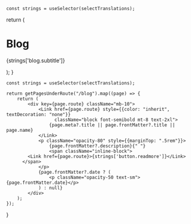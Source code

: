 

    const strings = useSelector(selectTranslations);

  return (
    <div className="max-w-screen-lg mx-auto pt-4 pb-8 mb-16 border-b border-gray-400 border-opacity-20">
        <Head>
            <title>MohistMC - Blog</title>
        </Head>
      <h1>
        <span className="font-bold leading-tight lg:text-5xl">Blog</span>
      </h1>
      <p className="text-center text-gray-500 dark:text-gray-300 font-space-grotesk">
          {strings['blog.subtitle']}
      </p>
    </div>
  );
}


    const strings = useSelector(selectTranslations);

    return getPagesUnderRoute("/blog").map((page) => {
        return (
            <div key={page.route} className="mb-10">
                <Link href={page.route} style={{color: "inherit", textDecoration: "none"}}
                      className="block font-semibold mt-8 text-2xl">
                    {page.meta?.title || page.frontMatter?.title || page.name}
                </Link>
                <p className="opacity-80" style={{marginTop: ".5rem"}}>
                    {page.frontMatter?.description}{" "}
                    <span className="inline-block">
            <Link href={page.route}>{strings['button.readmore']}</Link>
          </span>
                </p>
                {page.frontMatter?.date ? (
                    <p className="opacity-50 text-sm">{page.frontMatter.date}</p>
                ) : null}
            </div>
        );
    });
}

<BlogHeader />
<BlogIndex />
